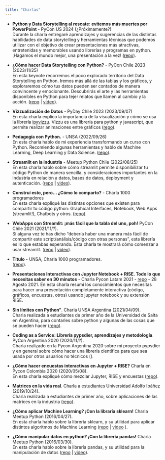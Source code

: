 ```yaml
---
title: "Charlas"
---
```


* **Python y Data Storytelling al rescate: evitemos más muertes por PowerPoint** - PyCon US 2024 (¿Próximamente?)  
Durante la charla entregaré aprendizajes y sugerencias de las distintas habilidades de data storytelling y herramientas técnicas que podemos utilizar con el objetivo de crear presentaciones más atractivas, entretenidas y memorables usando librerías y programas en python. ¡Hagamos el mundo mejor, una presentación a la vez! ([repo](https://github.com/sebastiandres/talk_2023_05_pycon_us)).

* **¿Cómo hacer Data Storytelling con Python?** - PyCon Chile 2023 (2023/11/25)  
En esta keynote recorremos el poco explorado territorio del Data Storytelling en Python. Iremos más allá de las tablas y los gráficos, y exploraremos cómo tus datos pueden ser contados de manera convincente y emocionante. Descubrirás el arte y las herramientas disponibles en Python para tejer relatos que llamen al cambio y la acción. ([repo](https://github.com/sebastiandres/talk_2023_11_25_pycon_chile) | [video](https://www.youtube.com/watch?v=X1xcyY9Y0Pc&t=26980s)).

* **Vizzualización de Datos** - PyDay Chile 2023 (2023/09/07)  
En esta charla explico la importancia de la visualización y cómo se usa la librería [ipyvizzu](https://ipyvizzu.vizzuhq.com/). Vizzu es una librería para python y javascript, que permite realizar animaciones entre gráficos ([repo](https://github.com/sebastiandres/talk_2023_09_07_vizzu)).

* **Pedagogía con Python.** - UNSA (2022/09/26)  
En esta charla hablo de mi experiencia transformando un curso con Python. Recomiendo algunas herramientas y hablo de Machine Learning, Deep Learning y Data Science.
([repo](https://github.com/sebastiandres/talk_2022_09_26_python_cientifico)).

* **Streamlit en la industria** -  Meetup Python Chile (2022/08/25)  
En esta charla hablo sobre cómo streamlit permite disponibilizar tu código Python de manera sencilla, 
y consideraciones importantes en la industria en relación a datos, bases de datos, deployment y autenticación.
([repo](https://github.com/sebastiandres/talk_2022_08_25_pychile_meetup) | [video](https://www.youtube.com/watch?v=xHabAVZDAHo)).

* **Construí esto, pero... ¿Cómo lo comparto?** - Charla 1000 programadores  
En esta charla expliqué las distintas opciones que existen para compartir tu código python:
Graphical Interfaces, Notebook, Web Apps (streamlit!), Chatbots y otros. 
([repo](https://github.com/sebastiandres/talk_2022_06_1000PS)).

* **WebApps con Streamlit: ¡más fácil que la tabla del uno, poh!** PyCon Chile 2021 (2021/11/?).  
Si alguna vez te has dicho “debería haber una manera más fácil de compartir este script/análisis/código con otras personas”, esta librería es lo que estabas esperando. Esta charla te mostrará cómo comenzar a usar streamlit. ([repo](https://github.com/sebastiandres/talk_2021_11_pyconcl) | [video](https://www.youtube.com/watch?v=cZSzK2uIqjY)).

* **Titulo** - UNSA, Charla 1000 programadores.  
([repo](https://github.com/sebastiandres/talk_2021_11_unsa)).

* **Presentaciones Interactivas con Jupyter Notebook + RISE. Todo lo que necesitas saber en 30 minutos** - Charla Pycon Latam 2021 - [repo](https://github.com/sebastiandres/talk_2021_08_pylatam/) - 28 Agosto 2021. En esta charla resumí los conocimientos que necesitas para hacer una presentación completamente interactiva (código, gráficos, encuestas, otros) usando jupyter notebook y su extensión RISE.

* **Sin límites con Python"**. Charla UNSA Argentina (2021/04/09).  
Charla realizada a estudiantes de primer año de la Universidad de Salta en Argentina, para contarles sobre python y algunas de las cosas que se pueden hacer ([repo](https://github.com/sebastiandres/talk_2021_04_UNSA_Argentina/)).

* **Coding as a Service: Librería pypsdier, aprendizajes y metodología**. PyCon Argentina 2020 (2020/11/?).  
Charla realizado en la Pycon Argentina 2020 sobre mi proyecto pypsdier y en general sobre cómo hacer una librería científica para que sea usada por otros usuarios no técnicos ([](https://github.com/sebastiandres/talk_2020_11_pycon_argentina/)).

* **¿Cómo hacer encuestas interactivas en Jupyter + RISE?** Charla en Pycon Colombia 2020 (2020/05/08).  
En esta charla expliqué cómo mezclar Jupyter, RISE y encuestas ([repo](https://github.com/sebastiandres/talk_2020_02_pycon_colombia_rise_and_poll/)).

* **Matrices en la vida real**. Charla a estudiantes Universidad Adolfo Ibáñez (2019/10/24).  
Charla realizada a estudiantes de primer año, sobre aplicaciones de las matrices en la industria ([repo](https://github.com/sebastiandres/talk_2019_10_UAI/)).

* **¿Cómo aplicar Machine Learning? ¡Con la libraría sklearn!** Charla Meetup Python (2016/04/27).  
En esta charla hablo sobre la librería sklearn, y su utilidad para aplicar distintos algoritmos de Machine Learning ([repo](https://github.com/sebastiandres/talk_2016_04_python_meetup_sklearn/) | [video](https://www.youtube.com/watch?v=IenniV-KM6A) ).

* **¿Cómo manipular datos en python? ¡Con la librería pandas!** Charla Meetup Python (2016/03/30).  
En esta charla hablo sobre la librería pandas, y su utilidad para la manipulación de datos ([repo](https://github.com/sebastiandres/talk_2016_03_python_meetup_pandas/) | [video](https://www.youtube.com/watch?v=mmR2MAqsfVg)).
